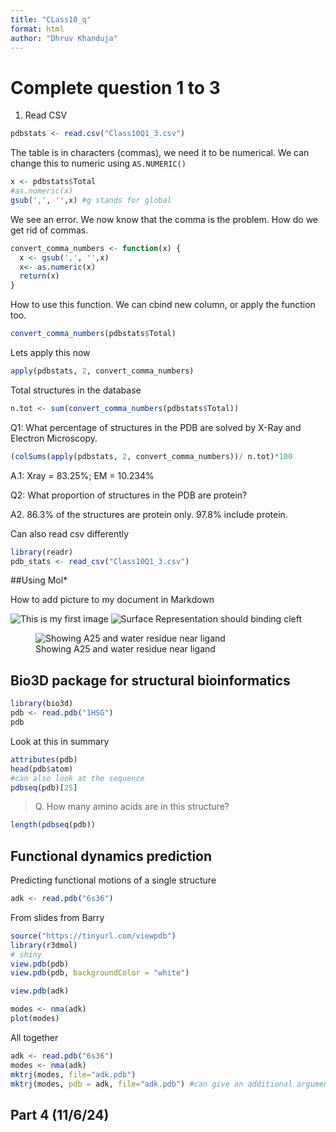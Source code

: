 ```yaml
---
title: "CLass10_q"
format: html
author: "Dhruv Khanduja"
---
```


# Complete question 1 to 3

1.  Read CSV

```r
pdbstats <- read.csv("Class10Q1_3.csv")
```

The table is in characters (commas), we need it to be numerical. We can change this to numeric using `AS.NUMERIC()`

```r
x <- pdbstats$Total
#as.numeric(x)
gsub(',', '',x) #g stands for global
```

We see an error. We now know that the comma is the problem. How do we get rid of commas.

```r
convert_comma_numbers <- function(x) {
  x <- gsub(',', '',x)
  x<- as.numeric(x)
  return(x)
}
```

How to use this function. We can cbind new column, or apply the function too.

```r
convert_comma_numbers(pdbstats$Total)

```

Lets apply this now

```r
apply(pdbstats, 2, convert_comma_numbers)
```

Total structures in the database

```r
n.tot <- sum(convert_comma_numbers(pdbstats$Total))
```

Q1: What percentage of structures in the PDB are solved by X-Ray and Electron Microscopy.

```r
(colSums(apply(pdbstats, 2, convert_comma_numbers))/ n.tot)*100
```

A.1: Xray = 83.25%; EM = 10.234%

Q2: What proportion of structures in the PDB are protein?

A2. 86.3% of the structures are protein only. 97.8% include protein. 

Can also read csv differently

```r
library(readr)
pdb_stats <- read_csv("Class10Q1_3.csv")
```

##Using Mol\*

How to add picture to my document in Markdown

![This is my first image](1HSG.png)
![Surface Representation should binding cleft](1HSG_2.png)

![Showing A25 and water residue near ligand](1HSG_3.png)

## Bio3D package for structural bioinformatics

```r
library(bio3d)
pdb <- read.pdb("1HSG")
pdb

```
Look at this in summary

```r
attributes(pdb)
head(pdb$atom)
#can also look at the sequence 
pdbseq(pdb)[25]
```
> Q. How many amino acids are in this structure?

```r
length(pdbseq(pdb))
```

## Functional dynamics prediction

Predicting functional motions of a single structure

```r
adk <- read.pdb("6s36")
```
From slides from Barry

```r
source("https://tinyurl.com/viewpdb")
library(r3dmol)
# shiny 
view.pdb(pdb)
view.pdb(pdb, backgroundColor = "white")

```

```r
view.pdb(adk)
```
```r
modes <- nma(adk)
plot(modes)
```
All together

```r
adk <- read.pdb("6s36")
modes <- nma(adk)
mktrj(modes, file="adk.pdb") 
mktrj(modes, pdb = adk, file="adk.pdb") #can give an additional argument
```

## **Part 4 (11/6/24)**

